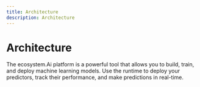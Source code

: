 ```yaml
---
title: Architecture
description: Architecture
---
```



# Architecture

The ecosystem.Ai platform is a powerful tool that allows you to build, train, and deploy machine learning models. Use the runtime to deploy your predictors, track their performance, and make predictions in real-time.
